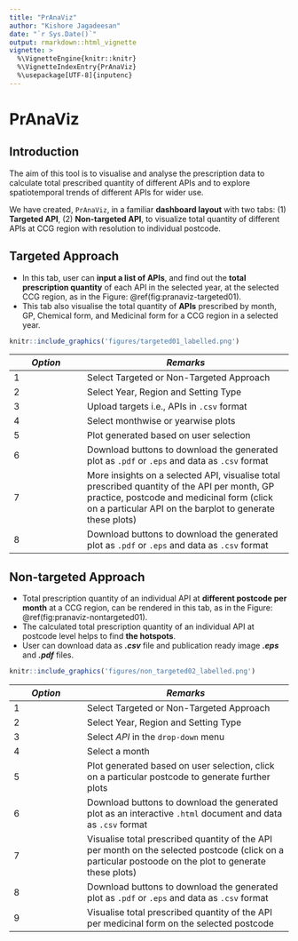```yaml
---
title: "PrAnaViz"
author: "Kishore Jagadeesan"
date: "`r Sys.Date()`"
output: rmarkdown::html_vignette
vignette: >
  %\VignetteEngine{knitr::knitr}
  %\VignetteIndexEntry{PrAnaViz}
  %\usepackage[UTF-8]{inputenc}
---
```


# PrAnaViz {#pranaviz}

## Introduction {#pranaviz-intro}

The aim of this tool is to visualise and analyse the prescription data to calculate total prescribed quantity of different APIs and to explore spatiotemporal trends of different APIs for wider use.

We have created, `PrAnaViz`, in a familiar **dashboard layout** with two tabs: (1) **Targeted API**, (2) **Non-targeted API**, to visualize total quantity of different APIs at CCG region with resolution to individual postcode. 


## Targeted Approach {#pranaviz-targeted}

- In this tab, user can **input a list of APIs**, and find out the **total prescription quantity** of each API in the selected year, at the selected CCG region, as in the Figure: \@ref(fig:pranaviz-targeted01).
- This tab also visualise the total quantity of **APIs** prescribed by  month, GP, Chemical form, and  Medicinal form for a CCG region in a selected year.


```r
knitr::include_graphics('figures/targeted01_labelled.png')
```

*Option*         | *Remarks*
-----------------| ----------------------------------------------
1 | Select Targeted or Non-Targeted Approach
2 | Select Year, Region and Setting Type
3 | Upload targets i.e., APIs in `.csv` format
4 | Select monthwise or yearwise plots
5 | Plot generated based on user selection
6 | Download buttons to download the generated plot as `.pdf` or `.eps` and data as `.csv` format
7 | More insights on a selected API, visualise total prescribed quantity of the API per month, GP practice, postcode and medicinal form (click on a particular API on the barplot to generate these plots)
8 | Download buttons to download the generated plot as `.pdf` or `.eps` and data as `.csv` format

## Non-targeted Approach {#pranaviz-nontargeted}

- Total prescription quantity of an individual API at **different postcode per month** at a CCG region, can be rendered in this tab, as in the Figure: \@ref(fig:pranaviz-nontargeted01).
- The calculated total prescription quantity of an individual API at postcode level helps to find **the hotspots**.
- User can download data as **_.csv_** file and publication ready image **_.eps_** and **_.pdf_** files.

```r
knitr::include_graphics('figures/non_targeted02_labelled.png')
```

*Option*         | *Remarks*
-----------------| ----------------------------------------------
1 | Select Targeted or Non-Targeted Approach
2 | Select Year, Region and Setting Type
3 | Select *API* in the `drop-down` menu
4 | Select a month
5 | Plot generated based on user selection, click on a particular postcode to generate further plots
6 | Download buttons to download the generated plot as an interactive `.html` document and data as `.csv` format
7 | Visualise total prescribed quantity of the API per month on the selected  postcode (click on a particular postoode on the plot to generate these plots)
8 | Download buttons to download the generated plot as `.pdf` or `.eps` and data as `.csv` format
9 | Visualise total prescribed quantity of the API per medicinal form on the selected postcode

\newpage